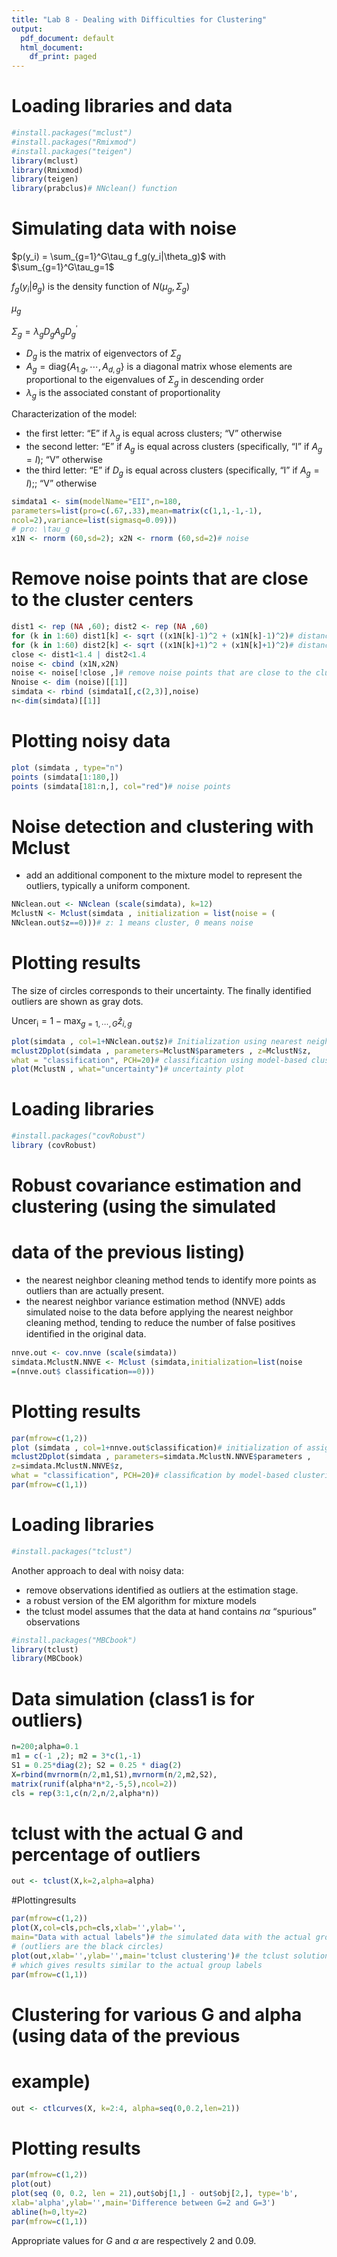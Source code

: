 ```yaml
---
title: "Lab 8 - Dealing with Difficulties for Clustering"
output:
  pdf_document: default
  html_document:
    df_print: paged
---
```



# Loading libraries and data

```r
#install.packages("mclust")
#install.packages("Rmixmod")
#install.packages("teigen")
library(mclust)
library(Rmixmod)
library(teigen)
library(prabclus)# NNclean() function
```


# Simulating data with noise

$p(y_i) = \sum_{g=1}^G\tau_g f_g(y_i|\theta_g)$ with $\sum_{g=1}^G\tau_g=1$

$f_g(y_i|\theta_g)$ is the density function of $N(\mu_g, \Sigma_g)$

$\mu_g$

$\Sigma_g = \lambda_gD_gA_gD_g^\prime$

- $D_g$ is the matrix of eigenvectors of $\Sigma_g$
- $A_g=\mathrm{diag}\{A_{1.g}, \cdots, A_{d, g}\}$ is a diagonal matrix whose elements are proportional to the eigenvalues of $\Sigma_g$ in descending order
- $\lambda_g$ is the associated constant of proportionality

Characterization of the model:

- the first letter: "E" if $\lambda_g$ is equal across clusters; "V" otherwise
- the second letter: "E" if $A_g$ is equal across clusters (specifically, "I" if $A_g=I$); "V" otherwise
- the third letter: "E" if $D_g$ is equal across clusters (specifically, "I" if $A_g=I$);; "V" otherwise

```r
simdata1 <- sim(modelName="EII",n=180,
parameters=list(pro=c(.67,.33),mean=matrix(c(1,1,-1,-1),
ncol=2),variance=list(sigmasq=0.09)))
# pro: \tau_g
x1N <- rnorm (60,sd=2); x2N <- rnorm (60,sd=2)# noise
```


# Remove noise points that are close to the cluster centers

```r
dist1 <- rep (NA ,60); dist2 <- rep (NA ,60)
for (k in 1:60) dist1[k] <- sqrt ((x1N[k]-1)^2 + (x1N[k]-1)^2)# distance to the 1st cluster
for (k in 1:60) dist2[k] <- sqrt ((x1N[k]+1)^2 + (x1N[k]+1)^2)# distance to the 2nd cluster
close <- dist1<1.4 | dist2<1.4
noise <- cbind (x1N,x2N)
noise <- noise[!close ,]# remove noise points that are close to the cluster centers
Nnoise <- dim (noise)[[1]]
simdata <- rbind (simdata1[,c(2,3)],noise)
n<-dim(simdata)[[1]]
```


# Plotting noisy data

```r
plot (simdata , type="n")
points (simdata[1:180,])
points (simdata[181:n,], col="red")# noise points
```



# Noise detection and clustering with Mclust

- add an additional component to the mixture model to represent the outliers, typically a uniform component.

```r
NNclean.out <- NNclean (scale(simdata), k=12)
MclustN <- Mclust(simdata , initialization = list(noise = (
NNclean.out$z==0)))# z: 1 means cluster, 0 means noise
```



# Plotting results

The size of circles corresponds to their uncertainty. The finally identified outliers are shown as gray dots.

$\mathrm{Uncer_i} = 1-\max_{g = 1, \cdots, G}\hat{z}_{i, g}$

```r
plot(simdata , col=1+NNclean.out$z)# Initialization using nearest neighbor cleaning (black)
mclust2Dplot(simdata , parameters=MclustN$parameters , z=MclustN$z,
what = "classification", PCH=20)# classification using model-based clustering
plot(MclustN , what="uncertainty")# uncertainty plot
```


# Loading libraries

```r
#install.packages("covRobust")
library (covRobust)
```


# Robust covariance estimation and clustering (using the simulated
# data of the previous listing)

- the nearest neighbor cleaning method tends to identify more points as outliers than are actually present.
- the nearest neighbor variance estimation method (NNVE) adds simulated noise to the data before applying the nearest neighbor cleaning method, tending to reduce the number of false positives identiﬁed in the original data.

```r
nnve.out <- cov.nnve (scale(simdata))
simdata.MclustN.NNVE <- Mclust (simdata,initialization=list(noise
=(nnve.out$ classification==0)))
```

# Plotting results

```r
par(mfrow=c(1,2))
plot (simdata , col=1+nnve.out$classification)# initialization of assignment of outliers via NNVE
mclust2Dplot(simdata , parameters=simdata.MclustN.NNVE$parameters ,
z=simdata.MclustN.NNVE$z,
what = "classification", PCH=20)# classiﬁcation by model-based clustering initialized with NNVE.
par(mfrow=c(1,1))
```


# Loading libraries

```r
#install.packages("tclust")
```

Another approach to deal with noisy data:

- remove observations identified as outliers at the estimation stage.
- a robust version of the EM algorithm for mixture models
- the tclust model assumes that the data at hand contains $n\alpha$ "spurious" observations

```r
#install.packages("MBCbook")
library(tclust)
library(MBCbook)
```



# Data simulation (class1 is for outliers)

```r
n=200;alpha=0.1
m1 = c(-1 ,2); m2 = 3*c(1,-1)
S1 = 0.25*diag(2); S2 = 0.25 * diag(2)
X=rbind(mvrnorm(n/2,m1,S1),mvrnorm(n/2,m2,S2),
matrix(runif(alpha*n*2,-5,5),ncol=2))
cls = rep(3:1,c(n/2,n/2,alpha*n))
```


# tclust with the actual G and percentage of outliers

```r
out <- tclust(X,k=2,alpha=alpha)
```


#Plottingresults


```r
par(mfrow=c(1,2))
plot(X,col=cls,pch=cls,xlab='',ylab='',
main="Data with actual labels")# the simulated data with the actual group label 
# (outliers are the black circles)
plot(out,xlab='',ylab='',main='tclust clustering')# the tclust solution, 
# which gives results similar to the actual group labels
par(mfrow=c(1,1))
```


# Clustering for various G and alpha (using data of the previous
# example)

```r
out <- ctlcurves(X, k=2:4, alpha=seq(0,0.2,len=21))
```


# Plotting results

```r
par(mfrow=c(1,2))
plot(out)
plot(seq (0, 0.2, len = 21),out$obj[1,] - out$obj[2,], type='b',
xlab='alpha',ylab='',main='Difference between G=2 and G=3')
abline(h=0,lty=2)
par(mfrow=c(1,1))
```

Appropriate values for $G$ and $\alpha$ are respectively $2$ and $0.09$.

